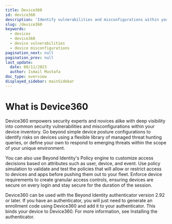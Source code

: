 ```yaml
---
title: Device360
id: device360
description: 'Identify vulnerabilities and misconfigurations within your device inventory.'
slug: /device360
keywords:
  - devices
  - device360
  - device vulnerabilities
  - device misconfigurations
pagination_next: null
pagination_prev: null
last_update:
  date: 08/11/2023
  author: Ismail Mustafa
doc_type: overview
displayed_sidebar: mainSidebar
---
```


# What is Device360
Device360 empowers security experts and novices alike with deep visibility into common security vulnerabilities and misconfigurations within your device inventory. Go beyond simple device posture configurations to identify risks on devices using a flexible library of managed threat hunting queries, or define your own to respond to emerging threats within the scope of your unique environment.

You can also use Beyond Identity's Policy engine to customize access decisions based on attributes such as user, device, and event. Use policy simulation to validate and test the policies that will allow or restrict access to devices and apps before pushing them out to your fleet. Enforce device requirements to create granular access controls, ensuring devices are secure on every login and stay secure for the duration of the session.

Device360 can be used with the Beyond Identity authenticator version 2.92 or later. If you have an authenticator, you will just need to generate an enrollment code using Device360 and add it to your authenticator. This binds your device to Device360. For more information, see Installing the authenticator.
